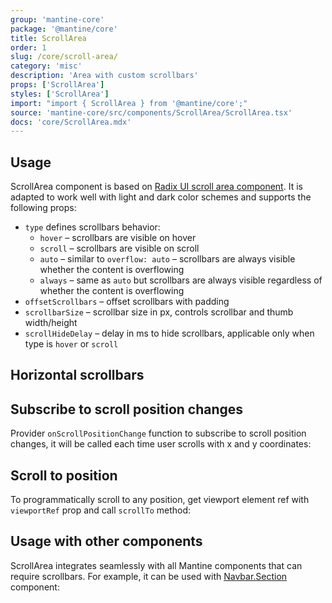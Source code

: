 ```yaml
---
group: 'mantine-core'
package: '@mantine/core'
title: ScrollArea
order: 1
slug: /core/scroll-area/
category: 'misc'
description: 'Area with custom scrollbars'
props: ['ScrollArea']
styles: ['ScrollArea']
import: "import { ScrollArea } from '@mantine/core';"
source: 'mantine-core/src/components/ScrollArea/ScrollArea.tsx'
docs: 'core/ScrollArea.mdx'
---
```



## Usage

ScrollArea component is based on [Radix UI scroll area component](https://www.radix-ui.com/docs/primitives/components/scroll-area).
It is adapted to work well with light and dark color schemes and supports the following props:

- `type` defines scrollbars behavior:
  - `hover` – scrollbars are visible on hover
  - `scroll` – scrollbars are visible on scroll
  - `auto` – similar to `overflow: auto` – scrollbars are always visible whether the content is overflowing
  - `always` – same as `auto` but scrollbars are always visible regardless of whether the content is overflowing
- `offsetScrollbars` – offset scrollbars with padding
- `scrollbarSize` – scrollbar size in px, controls scrollbar and thumb width/height
- `scrollHideDelay` – delay in ms to hide scrollbars, applicable only when type is `hover` or `scroll`

<Demo data={ScrollAreaDemos.configurator} />

## Horizontal scrollbars

<Demo data={ScrollAreaDemos.horizontal} />

## Subscribe to scroll position changes

Provider `onScrollPositionChange` function to subscribe to scroll position changes,
it will be called each time user scrolls with x and y coordinates:

<Demo data={ScrollAreaDemos.scrollPosition} />

## Scroll to position

To programmatically scroll to any position,
get viewport element ref with `viewportRef` prop and call `scrollTo` method:

<Demo data={ScrollAreaDemos.scrollTo} />

## Usage with other components

ScrollArea integrates seamlessly with all Mantine components that can require scrollbars.
For example, it can be used with [Navbar.Section](/core/app-shell/) component:

<Demo data={AppShellDemos.scrollbars} />
